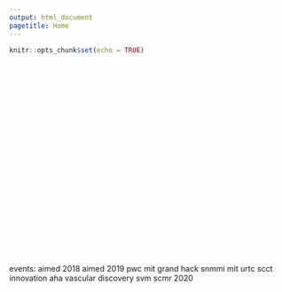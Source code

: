 ```yaml
---
output: html_document
pagetitle: Home
---
```


```r
knitr::opts_chunk$set(echo = TRUE)
```

```{=html}
<style>
.header-img {
  width: 1200px;
  height: 350px;
  background-size: cover;
  background-image: url('images/masthead.png');
  margin: 0 auto;
  margin-left: -150px;
  text-align: center;
  
}
</style>
```

```{=html}
<head>
    <div class="header-img"></div>
</head>
```
events:
aimed 2018
aimed 2019
pwc
mit grand hack
snmmi
mit urtc
scct innovation
aha vascular discovery
svm
scmr 2020